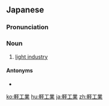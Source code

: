 {{also|輕工業|轻工业}}

==Japanese==
{{ja-kanjitab|けい|こう|ぎょう|yomi=o}}

===Pronunciation===
{{ja-pron|けいこうぎょう|y=o}}

===Noun===
{{ja-noun|けいこうぎょう}}

# [[light industry]]

====Antonyms====
* {{ja-r|重工業|じゅうこうぎょう}}

[[ko:軽工業]]
[[hu:軽工業]]
[[ja:軽工業]]
[[zh:軽工業]]